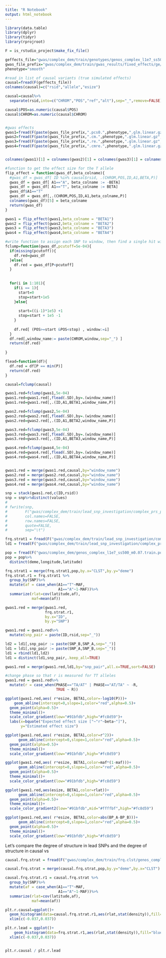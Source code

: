 ```yaml
---
title: "R Notebook"
output: html_notebook
---
```



```r

library(data.table)
library(dplyr)
library(tidyr)
library(rprojroot)

F = is_rstudio_project$make_fix_file()

geffects_file="gwas/complex_dem/train/genotypes/genos_complex_l1e7_ss500_m0.08_chr1_20.rmdup.train.1.thinned_100kb.effects"
gwas_file_prefix="gwas/complex_dem/train/gwas_results/fixed_effects/ge/gwas_complex_train.ge.1"
phenotype="smooth"

```


```r

#read in list of causal variants (true simulated effects)
causal=fread(F(geffects_file))
colnames(causal)=c("rsid","allele","esize")

causal=causal%>%
  separate(rsid,into=c("CHROM","POS","ref","alt"),sep="_",remove=FALSE)

causal$POS=as.numeric(causal$POS)
causal$CHROM=as.numeric(causal$CHROM)


#gwas effects
gwas1=fread(F(paste(gwas_file_prefix,".pcs0.",phenotype,".glm.linear.gz",sep="")),fill=TRUE)
gwas2=fread(F(paste(gwas_file_prefix,".cm.",phenotype,".glm.linear.gz",sep="")),fill=TRUE)
gwas3=fread(F(paste(gwas_file_prefix,".re.",phenotype,".glm.linear.gz",sep="")),fill=TRUE)
gwas4=fread(F(paste(gwas_file_prefix,".cmre.",phenotype,".glm.linear.gz",sep="")),fill=TRUE)


colnames(gwas1)[1] = colnames(gwas2)[1] = colnames(gwas3)[1] = colnames(gwas4)[1] = "CHROM"

#function to get the effect size for the T allele
flip_effect = function(gwas_df,beta_colname){
  #gwas_df = gwas_df[ ID %in% causal$rsid, .(CHROM,POS,ID,A1,BETA,P)]
  gwas_df = gwas_df[ A1=="A", beta_colname := -BETA]
  gwas_df = gwas_df[ A1=="T", beta_colname := BETA]
  gwas_df$A1=="T"
  gwas_df = gwas_df[,.(CHROM,POS,ID,A1,beta_colname,P)]
  colnames(gwas_df)[5] = beta_colname
  return(gwas_df)
}

gwas1 = flip_effect(gwas1,beta_colname = "BETA1")
gwas2 = flip_effect(gwas2,beta_colname = "BETA2")
gwas3 = flip_effect(gwas3,beta_colname = "BETA3")
gwas4 = flip_effect(gwas4,beta_colname = "BETA4")
```



```r
#write function to assign each SNP to window, then find a single hit within each
fclump=function(gwas_df,pcutoff=5e-04){
  if(missing(pcutoff)){
    df.red=gwas_df
  }else{
    df.red = gwas_df[P<pcutoff]
  }
  
  
  for(i in 1:101){
    if(i == 1){
      start=0
      stop=start+1e5
    }else{
      
      start=((i-1)*1e5) +1
      stop=start + 1e5 -1
    }
    
    df.red[ (POS>=start &POS<stop) , window:=i]
  }
  df.red[,window_name:= paste(CHROM,window,sep="_") ]
  return(df.red)
  
}

flead=function(df){
  df.red = df[P == min(P)]
  return(df.red)
}
```


```r
causal=fclump(causal)

gwas1.red=fclump(gwas1,5e-04)
gwas1.red=gwas1.red[,flead(.SD),by=.(window_name)]
gwas1.red=gwas1.red[,.(ID,A1,BETA1,window_name,P)]

gwas2.red=fclump(gwas2,5e-04)
gwas2.red=gwas2.red[,flead(.SD),by=.(window_name)]
gwas2.red=gwas2.red[,.(ID,A1,BETA2,window_name,P)]

gwas3.red=fclump(gwas3,5e-04)
gwas3.red=gwas3.red[,flead(.SD),by=.(window_name)]
gwas3.red=gwas3.red[,.(ID,A1,BETA3,window_name,P)]

gwas4.red=fclump(gwas4,5e-04)
gwas4.red=gwas4.red[,flead(.SD),by=.(window_name)]
gwas4.red=gwas4.red[,.(ID,A1,BETA4,window_name,P)]


gwas1.red = merge(gwas1.red,causal,by="window_name")
gwas2.red = merge(gwas2.red,causal,by="window_name")
gwas3.red = merge(gwas3.red,causal,by="window_name")
gwas4.red = merge(gwas4.red,causal,by="window_name")

```


```r

snp = stack(gwas1.red,c(ID,rsid))
snp = snp%>%distinct(values)
# 
# fwrite(snp,
#        F("gwas/complex_dem/train/lead_snp_investigation/complex_prs_pcs0.snps"),
#        col.names=FALSE,
#        row.names=FALSE,
#        quote=FALSE,
#        sep="\t")

frq.strat1 = fread(F("gwas/complex_dem/train/lead_snp_investigation/complex_pcs0_sm.frq.strat"))
ld1 = fread(F("gwas/complex_dem/train/lead_snp_investigation/complex_prs_pcs0.r.ld.gz"))

pop = fread(F("gwas/complex_dem/genos_complex_l1e7_ss500_m0.07.train.pop"))
pop = pop%>%
  distinct(deme,longitude,latitude)

frq.strat1 = merge(frq.strat1,pop,by.x="CLST",by.y="deme")
frq.strat.r1 = frq.strat1 %>%
  group_by(SNP)%>%
  mutate(af = case_when(A1=="T"~MAF,
                        A1=="A"~1-MAF))%>%
  summarize(rlat=cov(latitude,af),
            maf=mean(af))

gwas1.red = merge(gwas1.red,
                  frq.strat.r1,
                  by.x="ID",
                  by.y="SNP")

gwas1.red = gwas1.red%>%
  mutate(snp_pair = paste(ID,rsid,sep="_"))

ld2 = ld1[,snp_pair := paste(SNP_B,SNP_A,sep="_")]
ld1 = ld1[,snp_pair := paste(SNP_A,SNP_B,sep="_")]
ld1 = rbind(ld1,ld2)
ld1 = distinct(ld1,snp_pair,.keep_all=TRUE)

gwas1.red = merge(gwas1.red,ld1,by="snp_pair",all.x=TRUE,sort=FALSE)

#change phase so that r is measured for TT alleles
gwas1.red = gwas1.red%>%
  mutate(r = case_when(PHASE=="TA/AT" | PHASE=="AT/TA" ~ -R,
                       TRUE ~ R))

```


```r

ggplot(gwas1.red,aes( r*esize, BETA1,color=-log10(P)))+
    geom_abline(intercept=0,slope=1,color="red",alpha=0.5)+
  geom_point(alpha=0.5)+
  theme_minimal()+
  scale_color_gradient(low="#91bfdb",high="#fc8d59")+
  labs(x=bquote("Expected effect size ["~"r"~beta~"]"),
       y="Estimated effect size")

ggplot(gwas1.red,aes( r*esize, BETA1,color=r^2))+
      geom_abline(intercept=0,slope=1,color="red",alpha=0.5)+
  geom_point(alpha=0.5)+
  theme_minimal()+
  scale_color_gradient(low="#91bfdb",high="#fc8d59")

ggplot(gwas1.red,aes( r*esize, BETA1,color=maf*(1-maf)))+
      geom_abline(intercept=0,slope=1,color="red",alpha=0.5)+
  geom_point(alpha=0.5)+
  theme_minimal()+
  scale_color_gradient(low="#91bfdb",high="#fc8d59")

ggplot(gwas1.red,aes(esize, BETA1,color=rlat))+
      geom_abline(intercept=0,slope=1,color="red",alpha=0.5)+
  geom_point(alpha=0.5)+
  theme_minimal()+
  scale_color_gradient2(low="#91bfdb",mid="#ffffbf",high="#fc8d59")

ggplot(gwas1.red,aes( r*esize, BETA1,color=abs(BP_A-BP_B)))+
      geom_abline(intercept=0,slope=1,color="red",alpha=0.5)+
  geom_point(alpha=0.5)+
  theme_minimal()+
  scale_color_gradient(low="#91bfdb",high="#fc8d59")


```


Let's compare the degree of structure in lead SNPs and the degree of structure in causal vs 

```r

causal.frq.strat = fread(F("gwas/complex_dem/train/frq.clst/genos_complex_l1e7_ss500_m0.08_chr1_20.rmdup.train.1.thinned_100kb.frq.frq.strat"))

causal.frq.strat = merge(causal.frq.strat,pop,by.y="deme",by.x="CLST")

causal.frq.strat.r1 = causal.frq.strat %>%
  group_by(SNP)%>%
  mutate(af = case_when(A1=="T"~MAF,
                        A1=="A"~1-MAF))%>%
  summarize(rlat=cov(latitude,af),
            maf=mean(af))

plt.r.causal=ggplot()+
  geom_histogram(data=causal.frq.strat.r1,aes(rlat,stat(density)),fill="red")+
  xlim(c(-0.037,0.037))

plt.r.lead = ggplot()+
    geom_histogram(data=frq.strat.r1,aes(rlat,stat(density)),fill="blue")+
  xlim(c(-0.037,0.037))


plt.r.causal / plt.r.lead

```



